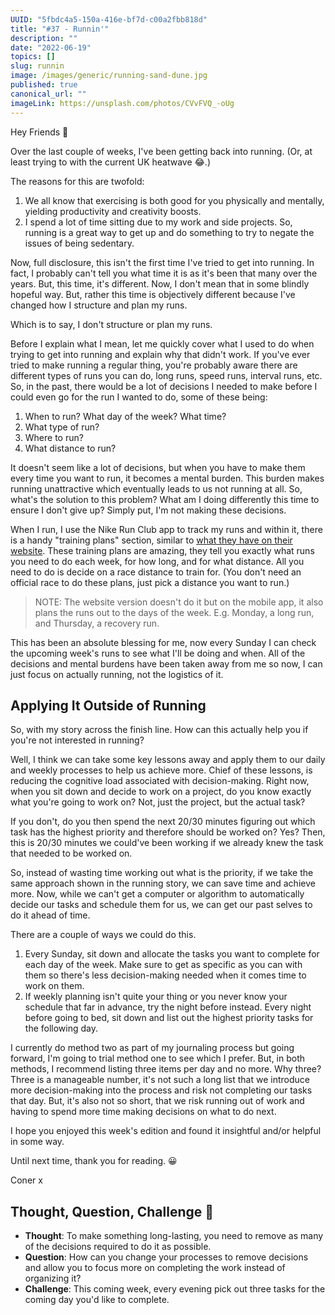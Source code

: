```yaml
---
UUID: "5fbdc4a5-150a-416e-bf7d-c00a2fbb818d"
title: "#37 - Runnin'"
description: ""
date: "2022-06-19"
topics: []
slug: runnin
image: /images/generic/running-sand-dune.jpg
published: true
canonical_url: ""
imageLink: https://unsplash.com/photos/CVvFVQ_-oUg
---
```


Hey Friends 👋

Over the last couple of weeks, I've been getting back into running. (Or, at least trying to with the current UK heatwave 😂.)

The reasons for this are twofold:

1. We all know that exercising is both good for you physically and mentally, yielding productivity and creativity boosts.
2. I spend a lot of time sitting due to my work and side projects. So, running is a great way to get up and do something to try to negate the issues of being sedentary.

Now, full disclosure, this isn't the first time I've tried to get into running. In fact, I probably can't tell you what time it is as it's been that many over the years. But, this time, it's different. Now, I don't mean that in some blindly hopeful way. But, rather this time is objectively different because I've changed how I structure and plan my runs.

Which is to say, I don't structure or plan my runs.

Before I explain what I mean, let me quickly cover what I used to do when trying to get into running and explain why that didn't work. If you've ever tried to make running a regular thing, you're probably aware there are different types of runs you can do, long runs, speed runs, interval runs, etc. So, in the past, there would be a lot of decisions I needed to make before I could even go for the run I wanted to do, some of these being:

1. When to run? What day of the week? What time?
2. What type of run?
3. Where to run?
4. What distance to run?

It doesn't seem like a lot of decisions, but when you have to make them every time you want to run, it becomes a mental burden. This burden makes running unattractive which eventually leads to us not running at all. So, what's the solution to this problem? What am I doing differently this time to ensure I don't give up? Simply put, I'm not making these decisions.

When I run, I use the Nike Run Club app to track my runs and within it, there is a handy "training plans" section, similar to [what they have on their website](https://www.nike.com/gb/running/training-plans). These training plans are amazing, they tell you exactly what runs you need to do each week, for how long, and for what distance. All you need to do is decide on a race distance to train for. (You don't need an official race to do these plans, just pick a distance you want to run.)

> NOTE: The website version doesn't do it but on the mobile app, it also plans the runs out to the days of the week. E.g. Monday, a long run, and Thursday, a recovery run.

This has been an absolute blessing for me, now every Sunday I can check the upcoming week's runs to see what I'll be doing and when. All of the decisions and mental burdens have been taken away from me so now, I can just focus on actually running, not the logistics of it.

## Applying It Outside of Running

So, with my story across the finish line. How can this actually help you if you're not interested in running?

Well, I think we can take some key lessons away and apply them to our daily and weekly processes to help us achieve more. Chief of these lessons, is reducing the cognitive load associated with decision-making. Right now, when you sit down and decide to work on a project, do you know exactly what you're going to work on? Not, just the project, but the actual task?

If you don't, do you then spend the next 20/30 minutes figuring out which task has the highest priority and therefore should be worked on? Yes? Then, this is 20/30 minutes we could've been working if we already knew the task that needed to be worked on.

So, instead of wasting time working out what is the priority, if we take the same approach shown in the running story, we can save time and achieve more. Now, while we can't get a computer or algorithm to automatically decide our tasks and schedule them for us, we can get our past selves to do it ahead of time.

There are a couple of ways we could do this.

1. Every Sunday, sit down and allocate the tasks you want to complete for each day of the week. Make sure to get as specific as you can with them so there's less decision-making needed when it comes time to work on them.
2. If weekly planning isn't quite your thing or you never know your schedule that far in advance, try the night before instead. Every night before going to bed, sit down and list out the highest priority tasks for the following day.

I currently do method two as part of my journaling process but going forward, I'm going to trial method one to see which I prefer. But, in both methods, I recommend listing three items per day and no more. Why three? Three is a manageable number, it's not such a long list that we introduce more decision-making into the process and risk not completing our tasks that day. But, it's also not so short, that we risk running out of work and having to spend more time making decisions on what to do next.

I hope you enjoyed this week's edition and found it insightful and/or helpful in some way.

Until next time, thank you for reading. 😀

Coner x

## Thought, Question, Challenge 🤔

- **Thought**: To make something long-lasting, you need to remove as many of the decisions required to do it as possible.
- **Question**: How can you change your processes to remove decisions and allow you to focus more on completing the work instead of organizing it?
- **Challenge**: This coming week, every evening pick out three tasks for the coming day you'd like to complete.
